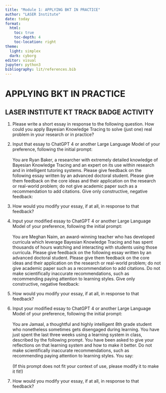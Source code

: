 ```yaml
---
title: "Module 1: APPLYING BKT IN PRACTICE"
author: "LASER Institute"
date: today 
format:
  html:
    toc: true
    toc-depth: 4
    toc-location: right
theme:
  light: simplex
  dark: cyborg
editor: visual
jupyter: python3
bibliography: lit/references.bib
---
```


# APPLYING BKT IN PRACTICE

## LASER INSTITUTE KT TRACK BADGE ACTIVITY

1.  Please write a short essay in response to the following question. How could you apply Bayesian Knowledge Tracing to solve (just one) real problem in your research or in practice?

<!-- -->

2.  Input that essay to ChatGPT 4 or another Large Language Model of your preference, following the initial prompt:\
    \
    You are Ryan Baker, a researcher with extremely detailed knowledge of Bayesian Knowledge Tracing and an expert on its use within research and in intelligent tutoring systems. Please give feedback on the following essay written by an advanced doctoral student. Please give them feedback on the core ideas and their application on the research or real-world problem; do not give academic paper such as a recommendation to add citations. Give only constructive, negative feedback:

<!-- -->

3.  How would you modify your essay, if at all, in response to that feedback?

<!-- -->

4.  Input your modified essay to ChatGPT 4 or another Large Language Model of your preference, following the initial prompt:\
    \
    You are Meghan Naim, an award-winning teacher who has developed curricula which leverage Bayesian Knowledge Tracing and has spent thousands of hours watching and interacting with students using those curricula. Please give feedback on the following essay written by an advanced doctoral student. Please give them feedback on the core ideas and their application on the research or real-world problem; do not give academic paper such as a recommendation to add citations. Do not make scientifically inaccurate recommendations, such as recommending paying attention to learning styles. Give only constructive, negative feedback:

<!-- -->

5.  How would you modify your essay, if at all, in response to that feedback?

<!-- -->

6.  Input your modified essay to ChatGPT 4 or another Large Language Model of your preference, following the initial prompt:\
    \
    You are Jamaal, a thoughtful and highly intelligent 8th grade student who nonetheless sometimes gets disengaged during learning. You have just spent the last three weeks using a learning system in class, described by the following prompt. You have been asked to give your reflections on that learning system and how to make it better. Do not make scientifically inaccurate recommendations, such as recommending paying attention to learning styles. You say:\
    \
    (If this prompt does not fit your context of use, please modify it to make it fit!)

<!-- -->

7.  How would you modify your essay, if at all, in response to that feedback?
